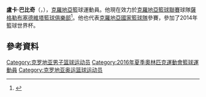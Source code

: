 '''盧卡·巴比奇'''（{{lang-hr|'''Luka Babić'''}}，{{bd|1991年|9月29日}}），[[克羅地亞|克羅地亞]]籃球運動員。他現在效力於[[克羅地亞籃球聯賽|克羅地亞籃球聯賽]]球隊[[薩格勒布塞德維塔籃球俱樂部|薩格勒布塞德維塔籃球俱樂部]]<ref>{{Cite web |url=http://basketball.eurobasket.com/player/Luka_Babic/Croatia/KK_Cedevita_Zagreb/170083 |title=存档副本 |access-date=2015-06-12 |archive-date=2019-12-05 |archive-url=https://web.archive.org/web/20191205201950/https://basketball.eurobasket.com/player/Luka_Babic/Croatia/KK_Cedevita_Zagreb/170083 |dead-url=no }}</ref>。他也代表[[克羅地亞國家籃球隊|克羅地亞國家籃球隊]]參賽，參加了2014年籃球世界杯。

==參考資料==
{{Reflist}}

{{2016年夏季奥运会克罗地亚男子篮球阵容}}

{{Authority control}}
{{DEFAULTSORT:Babić, Luka}}
[[Category:克罗地亚男子篮球运动员|Category:克罗地亚男子篮球运动员]]
[[Category:2016年夏季奧林匹克運動會籃球運動員|Category:2016年夏季奧林匹克運動會籃球運動員]]
[[Category:克罗地亚奥运篮球运动员|Category:克罗地亚奥运篮球运动员]]
